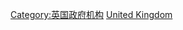 {{Commonscat|Departments of the United Kingdom Government}}

[[Category:英国政府机构|Category:英国政府机构]]
[[Category:各國中央行政机构|United Kingdom]]